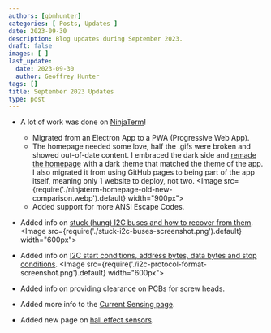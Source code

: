 ```yaml
---
authors: [gbmhunter]
categories: [ Posts, Updates ]
date: 2023-09-30
description: Blog updates during September 2023.
draft: false
images: [ ]
last_update:
  date: 2023-09-30
  author: Geoffrey Hunter
tags: []
title: September 2023 Updates
type: post
---
```


* A lot of work was done on [NinjaTerm](https://ninjaterm.mbedded.ninja/)!
    * Migrated from an Electron App to a PWA (Progressive Web App).
    * The homepage needed some love, half the .gifs were broken and showed out-of-date content. I embraced the dark side and [remade the homepage](https://ninjaterm.mbedded.ninja/) with a dark theme that matched the theme of the app. I also migrated it from using GitHub pages to being part of the app itself, meaning only 1 website to deploy, not two.
    <Image src={require('./ninjaterm-homepage-old-new-comparison.webp').default} width="900px"></Image>
    * Added support for more ANSI Escape Codes.

* Added info on [stuck (hung) I2C buses and how to recover from them](/electronics/communication-protocols/i2c-communication-protocol/#stuck-i2c-buses).
    <Image src={require('./stuck-i2c-buses-screenshot.png').default} width="600px"></Image>

* Added info on [I2C start conditions, address bytes, data bytes and stop conditions](/electronics/communication-protocols/i2c-communication-protocol/#protocol-format).
    <Image src={require('./i2c-protocol-format-screenshot.png').default} width="600px"></Image>

* Added info on providing clearance on PCBs for screw heads.

* Added more info to the [Current Sensing page](/electronics/circuit-design/current-sensing/). 

* Added new page on [hall effect sensors](/electronics/components/hall-effect-sensors/).
